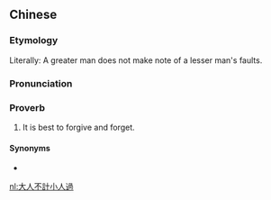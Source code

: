 {{also|大人不计小人过}}
==Chinese==
{{zh-forms|s=大人不计小人过|type=21121}}

===Etymology===
Literally: A greater man does not make note of a lesser man's faults.

===Pronunciation===
{{zh-pron
|m=dàrén 不 jì xiǎorén guò
|cat=prov
}}

===Proverb===
{{zh-proverb}}

# It is best to forgive and forget.

====Synonyms====
* {{zh-l|大人不記小人過}}

[[nl:大人不計小人過]]